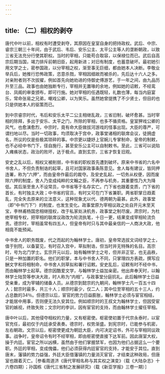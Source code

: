 ```yaml
---
---
---
```

title: （二）相权的剥夺
---



唐代中叶以前，相权有时遭受剥夺，其原因在皇室自身的把持政权。武后、中宗、睿宗三朝三十年间，由于武后、韦后、安乐公主、太平公主等人的垄断朝政，以致三省无法充分行使其职权。当时的宰相，只能苟合取容，以保禄位而已。武后自高宗后期当国，竭力排斥前朝旧臣，起用新进；对旧有制度，也蓄意破坏。最初她引用文学之士，密参国政，以分宰相之权，渐至事无巨细，都由她本人决断。李敬业举兵后，她推行恐怖政策，恣意杀戮，宰相因细故而被杀的，先后达十六人之多。对亲附者则不次拔擢，例如首先向她劝进的侍御史傅游艺，于一年之间，由九品历升至三品。政事也由她独断专行，宰相并无置喙的余地，例如她的诏敕，不经鸾台、凤阁的审查颁布，即可行施。她对宰相的任遇既轻，礼数也薄，每当内庭宴乐，常命张易之兄弟，嘲戏公卿，以为笑乐。虽然她曾提携了不少贤士，但目的也只是供她本人的驱策而已。

到中宗睿宗时代，韦后和安乐太平二公主相继乱政，三省旧制，破坏愈甚。当时宰相的除拜，多出于安乐、太平之门，所除的宰相，也多不循资格。皇室狎戏公卿的风气，也愈演愈烈，中宗时，竟有命大臣做拔河游戏的怪事出现。大臣的尊严，可谓扫地以尽。当时一切政事，均须取决于宫中，政事堂诸相的联席会议，徒拥虚名，所议的仅是些极其琐碎的事。中宗更以婕妤上官婉儿专掌制命，皇帝的制敕，也不必经中书门下，径自施行，甚至安乐公主可以自制敕书。至此，三省可以说陷入瘫痪状态，政治的败坏，达于极点。直到玄宗，三省才恢复旧观。

安史之乱以后，相权又被削弱，中书省的职权首先遭到破坏。原来中书省的六名中书舍人，不但负责制诰的起草，且可对国家政事条陈意见。舍人每有建议，皆同押连署，称为“六押”，而由皇帝作最后的裁夺。及安史乱起，一切务从权便，因而废除六押的制度，舍人乃变成纯粹的文翰之臣，不再参与机务，其重要性乃大为降低。其后渐至舍人不设常员，中书省等于名存实亡。门下省也跟着变质，门下省的首长，有时独主大政；中书省的官员，有时又可在门下省兼职。两省职掌日趋紊乱，完全失去原来的立法意义，这种现象尤以代、德两朝为最甚。此外，政事堂（即“中书门下”）的制度，也发生变化。政事堂原为宰相议政之处自开元末至天宝，李林甫杨国忠相继擅权，改于私家处决机务，政事堂之制尽废。肃宗时，为杜绝宰相专权，把宰相的联席议政改为轮流执笔，十日一更，结果变成宰相轮流负责。德宗时，宰相虽常有四五人，但皇帝有时只与其中最亲信的一人商决大政，他相竟不能预闻。

中书舍人的职务既废，代之而起的为翰林学士。唐初，皇帝常选拔文词经学之士，值于别院，以备宴见，有时召入宫中，草拟制诰，但当时并无特殊的名目。高宗时，号为北门学士。玄宗开元以后，始有翰林学士之号，但并非正官，也无品秩，只是一种加置的职名。他们的职掌，本与中书舍人不同，只掌理四方表疏，撰写应酬文字和将相制命，中书舍人则草拟和署行诏敕。安史乱后，诏敕有时不经中书，而由翰林学士起草。德宗因酷爱文学，与翰林学士益加亲密。他出奔奉天时，以翰林学士陆贽等参决大政，时人称为“内相”，与政事堂分庭抗礼。此后翰林学士日益受亲重，成为宰辅的储备人员。从德宗到懿宗的九朝间，翰林学士凡一百五十四人；懿宗时最多，共三十人；顺宗时最少，仅二人；其中位至宰相的五十三人，约占总数的34％。但德宗以后，宦官的势力日益膨胀，翰林学士必须与宦官相结，才能居中用事，否则便无法久安其位。例如顺宗时的王叔文为翰林学士，但因受宦官的嫉视，终致失败；文宗时的李训，因有宦官的支持，而由翰林学士擢任宰相。

唐中叶以后，其他侵夺相权的力量，又有枢密使。枢密使初置于代宗永泰时，以宦官充任，最初仅于内廷承受表奏。德宗时，权势渐盛。到宪宗时，已能参与机密，左右朝政。文宗以后，枢密使更成为朝廷大臣，内可决定诏书，外可与宰相同议政事。战争时，皇帝诏令有时不经宰相，即由枢密使直接下达军前。因此唐室大权，操于内廷。宦官之所以凶横，虽然由于他们掌握禁军，也因为他们占据这么一个要职。外廷的宰相，变成傀儡，他们必须获得内廷宦官的支持，才能安于其位。直到唐末，藩镇的势力益强，外廷大臣借藩镇的力量消灭宦官，才结束这种政局，但唐室也跟着灭亡。［参看周道济《唐代宰相名称与其实权之演变》（载《大陆杂志》十六卷四期）；孙国栋《唐代三省制之发展研究》（载《新亚学报》三卷一期）］